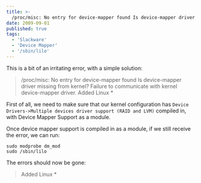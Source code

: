 ```yaml
---
title: >-
  /proc/misc: No entry for device-mapper found Is device-mapper driver missing from kernel?
date: 2009-09-01
published: true
tags:
  - 'Slackware'
  - 'Device Mapper'
  - '/sbin/lilo'
---
```


This is a bit of an irritating error, with a simple solution:

> /proc/misc: No entry for device-mapper found
> Is device-mapper driver missing from kernel?
> Failure to communicate with kernel device-mapper driver.
> Added Linux \*

First of all, we need to make sure that our kernel configuration has `Device Drivers->Multiple devices driver support (RAID and LVM)` compiled in, with Device Mapper Support as a module.

Once device mapper support is compiled in as a module, if we still receive the error, we can run:

```
sudo modprobe dm_mod
sudo /sbin/lilo
```

The errors should now be gone:

> Added Linux \*
